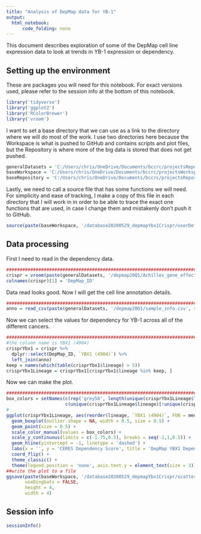 ```yaml
---
title: "Analysis of DepMap data for YB-1"
output:
  html_notebook:
      code_folding: none
---
```


This document describes exploration of some of the DepMap cell line expression data to look at trends in YB-1 expression or dependency.

## Setting up the environment

These are packages you will need for this notebook. For exact versions used, please refer to the session info at the bottom of this notebook.

```r
library('tidyverse')
library('ggplot2')
library('RColorBrewer')
library('vroom')
```

I want to set a base directory that we can use as a link to the directory where we will do most of the work. I use two directories here because the Workspace is what is pushed to GitHub and contains scripts and plot files, but the Repository is where more of the big data is stored that does not get pushed.

```r
generalDatasets = 'C:/Users/chris/OneDrive/Documents/bccrc/projectsRepository/generalDatasets'
baseWorkspace = 'C:/Users/chris/OneDrive/Documents/bccrc/projectsWorkspace/sorensenLab/relatedToYbx1'
baseRepository = 'C:/Users/chris/OneDrive/Documents/bccrc/projectsRepository/sorensenLab/relatedToYbx1'
```

Lastly, we need to call a source file that has some functions we will need. For simplicity and ease of tracking, I make a copy of this file in each directory that I will work in in order to be able to trace the exact one functions that are used, in case I change them and mistakenly don't push it to GitHub.

```r
source(paste(baseWorkspace, '/database20200529_depmapYbx1Crispr/userDefinedFunctions.R', sep = ''))
```

## Data processing

First I need to read in the dependency data.

```r
##########################################################################################
crispr = vroom(paste(generalDatasets, '/depmap20Q1/Achilles_gene_effect.csv', sep = ''))
colnames(crispr)[1] = 'DepMap_ID'
```

Data read looks good. Now I will get the cell line annotation details.

```r
##########################################################################################
anno = read_csv(paste(generalDatasets, '/depmap20Q1/sample_info.csv', sep = ''))
```

Now we can select the values for dependency for YB-1 across all of the different cancers.

```r
##########################################################################################
#the column name is YBX1 (4904)
crisprYbx1 = crispr %>%
  dplyr::select(DepMap_ID, `YBX1 (4904)`) %>%
  left_join(anno)
keep = names(which(table(crisprYbx1$lineage) > 5))
crisprYbx1Lineage = crisprYbx1[crisprYbx1$lineage %in% keep, ]
```
Now we can make the plot.

```r
##########################################################################################
box_colors = setNames(c(rep('grey50', length(unique(crisprYbx1Lineage$lineage)) - 1), brewer.pal(9,'Spectral')[1]),
                      c(unique(crisprYbx1Lineage$lineage)[!unique(crisprYbx1Lineage$lineage) %in% 'bone'], 'bone'))
#
ggplot(crisprYbx1Lineage, aes(reorder(lineage, `YBX1 (4904)`, FUN = median), `YBX1 (4904)`, group = lineage, color = lineage)) +
  geom_boxplot(outlier.shape = NA, width = 0.5, size = 0.5) +
  geom_point(size = 0.5) +
  scale_color_manual(values = box_colors) +
  scale_y_continuous(limits = c(-1.75,0.5), breaks = seq(-2,1,0.5)) +
  geom_hline(yintercept = -1, linetype = 'dashed') +
  labs(x = '', y = 'CERES Dependency Score', title = 'DepMap YBX1 Dependency Scores') +
  coord_flip() +
  theme_classic() +
  theme(legend.position = 'none', axis.text.y = element_text(size = 3))
##write the plot to a file
ggsave(paste(baseWorkspace, '/database20200529_depmapYbx1Crispr/scatterplot_ybx1CeresScoresLineages.pdf', sep = ''),
       useDingbats = FALSE,
       height = 4, 
       width = 4)
```

## Session info

```r
sessionInfo()
```


